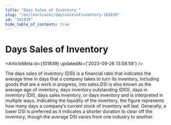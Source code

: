 ```yaml
---
title: "Days Sales of Inventory "
slug: "/en/learn/wiki/dayssalesofinventory-101839"
id: "101839"
hide_table_of_contents: true
---
```



# Days Sales of Inventory 

<ArticleMeta id={101839} updatedAt={'2023-09-26 13:58:58'} />
<div className='border-solid border-b border-t-0 my-4 border-[var(--ifm-color-gray-300)]' />

The days sales of inventory (DSI) is a financial ratio that indicates the average time in days that a company takes to turn its inventory, including goods that are a work in progress, into sales.DSI is also known as the average age of inventory, days inventory outstanding (DIO), days in inventory (DII), days sales  inventory, or days inventory and is interpreted in multiple ways. Indicating the liquidity of the inventory, the figure represents how many days a company’s current stock of inventory will last. Generally, a lower DSI is preferred as it indicates a shorter duration to clear off the inventory, though the average DSI varies from one industry to another.
